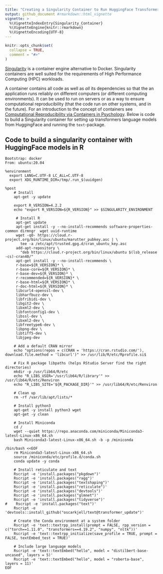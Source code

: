```yaml
---
title: "Creating a Singularity Container to Run HuggingFace Transformers Models in R"
output: github_document #rmarkdown::html_vignette
vignette: >
  %\VignetteIndexEntry{Singularity_Container}
  %\VignetteEngine{knitr::rmarkdown}
  %\VignetteEncoding{UTF-8}
---
```


```r
knitr::opts_chunk$set(
  collapse = TRUE,
  comment = "#>"
)
```

[Singularity](https://apptainer.org/) is a container engine alternative to Docker. Singularity containers are well suited for the requirements of High Performance Computing (HPC) workloads.

A container contains all code as well as *all* its dependencies so that the an application runs reliably on different computers (or different computing environments). It can be used to run on servers or as a way to ensure computational reproducibility (that the code run on other systems, and in the future). For an introduction to the concept of containers see [Computational Reproducibility via Containers in Psychology](https://open.lnu.se/index.php/metapsychology/article/view/892/). Below is code to build a Singularity container for setting up transformers language models from HuggingFace and running the ```text```-package.

## Code to build a singularity container with HuggingFace models in R
``` 
Bootstrap: docker
From: ubuntu:20.04

%environment
  export LANG=C.UTF-8 LC_ALL=C.UTF-8
  export XDG_RUNTIME_DIR=/tmp/.run_$(uuidgen)

%post
    # Install
    apt-get -y update

    export R_VERSION=4.2.2
    echo "export R_VERSION=${R_VERSION}" >> $SINGULARITY_ENVIRONMENT

     # Install R
     apt-get update
     apt-get install -y --no-install-recommends software-properties-common dirmngr  wget uuid-runtime
     wget -qO- https://cloud.r-project.org/bin/linux/ubuntu/marutter_pubkey.asc | \
       tee -a /etc/apt/trusted.gpg.d/cran_ubuntu_key.asc
     add-apt-repository \
       "deb https://cloud.r-project.org/bin/linux/ubuntu $(lsb_release -cs)-cran40/"
     apt-get install -y --no-install-recommends \
     r-base=${R_VERSION}* \
     r-base-core=${R_VERSION}* \
     r-base-dev=${R_VERSION}* \
     r-recommended=${R_VERSION}* \
     r-base-html=${R_VERSION}* \
     r-doc-html=${R_VERSION}* \
     libcurl4-openssl-dev \
     libharfbuzz-dev \
     libfribidi-dev \
     libgit2-dev \
     libxml2-dev \
     libfontconfig1-dev \
     libssl-dev \
     libxml2-dev \
     libfreetype6-dev \
     libpng-dev \
     libtiff5-dev \
     libjpeg-dev

    # Add a default CRAN mirror
    echo "options(repos = c(CRAN = 'https://cran.rstudio.com/'), download.file.method = 'libcurl')" >> /usr/lib/R/etc/Rprofile.si$

    # Fix R package libpaths (helps RStudio Server find the right directories)
    mkdir -p /usr/lib64/R/etc
    echo "R_LIBS_USER='/usr/lib64/R/library'" >> /usr/lib64/R/etc/Renviron
    echo "R_LIBS_SITE='${R_PACKAGE_DIR}'" >> /usr/lib64/R/etc/Renviron

    # Clean up
    rm -rf /var/lib/apt/lists/*

    # Install python3
    apt-get -y install python3 wget
    apt-get -y clean

    # Install Miniconda
    cd /
    wget --quiet https://repo.anaconda.com/miniconda/Miniconda3-latest-Linux-x86_64.sh
    bash Miniconda3-latest-Linux-x86_64.sh -b -p /miniconda

/bin/bash <<EOF
    rm Miniconda3-latest-Linux-x86_64.sh
    source /miniconda/etc/profile.d/conda.sh
    conda update -y conda
    
    # Install reticulate and text
    Rscript -e 'install.packages("pkgdown")'
    Rscript -e 'install.packages("ragg")'
    Rscript -e 'install.packages("textshaping")'
    Rscript -e 'install.packages("reticulate")'
    Rscript -e 'install.packages("devtools")'
    Rscript -e 'install.packages("glmnet")'
    Rscript -e 'install.packages("tidyverse")'
#    Rscript -e 'install.packages("text")'
    Rscript -e 'devtools::install_github("oscarkjell/text@transformer_update")'
    
    # Create the Conda environment at a system folder
    Rscript -e 'text::textrpp_install(prompt = FALSE, rpp_version = c("torch==1.11.0", "transformers==4.19.2", "numpy", "nltk"))'
    Rscript -e 'text::textrpp_initialize(save_profile = TRUE, prompt = FALSE, textEmbed_test = TRUE)'

    # Include large language models
    Rscript -e 'text::textEmbed("hello", model = "distilbert-base-uncased", layers = 5)'
    Rscript -e 'text::textEmbed("hello", model = "roberta-base", layers = 11)'
EOF


```

 
